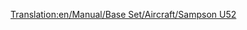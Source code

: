 [[Translation:en/Manual/Base Set/Aircraft/Sampson U52]]

{{it/Manuale/Set base/Aeromobili/StatAeroplani|Name=Sampson U52
|Image=[[File:en/Manual/Base Set/Aircraft/JunkersJU52.png|Sampson U52]]
|Costo=57.420
|Velocità=475
|Annuale=4.780
|Progettato=1928
|Vita=20
|Tipo=Piccolo
|Capacità=25 passeggeri e 4 sacchi postali
|Riadattabile=
*29 sacchi postali 
*15 casse di beni 
*7 tonnellate di cibo, borse di valori, sacchi di oro/diamanti
|
|Descrizione=Il Sampson U52 è il primo aereo disponibile nel gioco è relativamente piccolo ma costoso da gestire.
|Real-life=
*[https://it.wikipedia.org/wiki/Junkers_Ju_52 Lo Junkers Ju 52]
*[https://it.wikipedia.org/wiki/Junkers Storia e produzione della Junkers]
}}